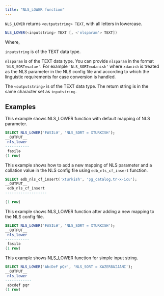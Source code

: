 ```yaml
---
title: "NLS_LOWER function"
---
```


`NLS_LOWER` returns `<outputstring> TEXT`, with all letters in lowercase.


```sql
NLS_LOWER(<inputstring> TEXT [, <'nlsparam'> TEXT])
```

Where, 

`inputstring` is of the TEXT data type.

`nlsparam` is of the TEXT data type. You can provide `nlsparam` in the format `'NLS_SORT=value'`. For example `'NLS_SORT=xdanish'` where `xdanish` is treated as the NLS parameter in the NLS config file and according to which the linguistic requirements for case conversion is handled.

The `<outputstring>` is of the TEXT data type. The return string is in the same character set as `inputstring`.

## Examples

This example shows NLS_LOWER function with default mapping of NLS parameter.

```sql
SELECT NLS_LOWER('FASILƏ', 'NLS_SORT = XTURKISH');
__OUTPUT__
 nls_lower 
-----------
 fasilə
(1 row)
```

This example shows how to add a new mapping of NLS parameter and a collation value in the NLS config file using `edb_nls_cf_insert` function.

```sql
SELECT edb_nls_cf_insert('xturkish', 'pg_catalog.tr-x-icu');
__OUTPUT__
 edb_nls_cf_insert 
-------------------
 
(1 row)
```


This example shows NLS_LOWER function after adding a new mapping to the NLS config file.

```sql
SELECT NLS_LOWER('FASILƏ', 'NLS_SORT = XTURKISH');
__OUTPUT__
 nls_lower 
-----------
 fasılə
(1 row)
```

This example shows NLS_LOWER function for simple input string.

```sql
SELECT NLS_LOWER('AbcDeF pQr', 'NLS_SORT = XAZERBAIJANI');
__OUTPUT__
 nls_lower  
------------
 abcdef pqr
(1 row)
```